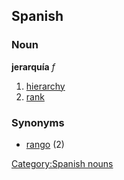 == Spanish == 
=== Noun === 
'''jerarquía''' ''f'' 
# [[hierarchy]] 
# [[rank]]

=== Synonyms ===
*[[rango]] (2)
[[Category:Spanish nouns]]